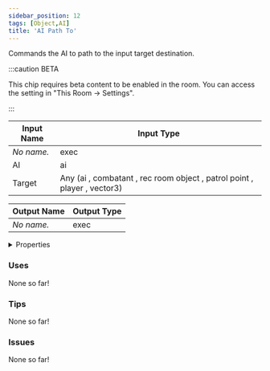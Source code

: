 ```yaml
---
sidebar_position: 12
tags: [Object,AI]
title: 'AI Path To'
---
```


Commands the AI to path to the input target destination.

:::caution BETA

This chip requires beta content to be enabled in the room. You can access the setting in "This Room -> Settings".

:::


<EsbSvg />

| Input Name | Input Type |
|-----------|-----------|
| *No name.* | exec |
| AI | ai |
| Target | Any (ai , combatant , rec room object , patrol point , player , vector3) |

| Output Name | Output Type |
|-----------|-----------|
| *No name.* | exec |


<details>
  <summary>Properties</summary>
  <div>
    <div>
    <table>
      <thead>
        <tr>
          <th>Is beta required?</th>
          <th>✅</th>
        </tr>
        <tr>
          <th>Is this chip a trolling risk?</th>
          <th>❌</th>
        </tr>
        <tr>
          <th>Is this chip a role assignment risk?</th>
          <th>❌</th>
        </tr>
        <tr>
          <th>Chip UUID</th>
          <th>7b05df01-d4c8-490c-9442-55aa3b4975fa</th>
        </tr>
      </thead>
    </table>
    </div>
  </div>
</details>

### Uses

None so far!

### Tips

None so far!

### Issues

None so far!